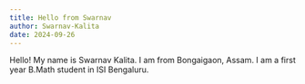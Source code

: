 ```yaml
---
title: Hello from Swarnav 
author: Swarnav-Kalita
date: 2024-09-26
---
```


Hello! My name is Swarnav Kalita. I am from Bongaigaon, Assam. I am a first year B.Math student in ISI Bengaluru.